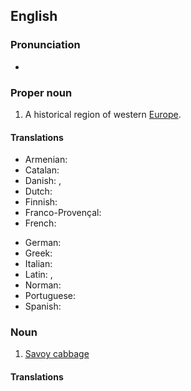 {{also|savoy}}
==English==

===Pronunciation===
* {{IPA|/səˈvɔɪ/|lang=en}}

===Proper noun===
{{wikipedia}}
{{en-proper noun}}

# A historical region of western [[Europe]].

====Translations====
{{trans-top|a historical region of western Europe}}
* Armenian: {{t|hy|Սավոյա|sc=Armn}}
* Catalan: {{t|ca|Savoia|f}}
* Danish: {{t|da|Savoyen|c}}, {{t|da|Savojen|c}}
* Dutch: {{t|nl|Savooien}}
* Finnish: {{t|fi|Savoiji}}
* Franco-Provençal: {{t|frp|Savouè|f}}
* French: {{t+|fr|Savoie|f}}
{{trans-mid}}
* German: {{t+|de|Savoyen|n}}
* Greek: {{t|el|Σαβοΐα|f|sc=Grek}}
* Italian: {{t|it|Savoia|f}}
* Latin: {{t|la|Sapaudia|f}}, {{t|la|Sabaudia|f}}
* Norman: {{t|nrf|Savouaie|f}}
* Portuguese: {{t|pt|Savoia|f}}
* Spanish: {{t|es|Saboya|f}}
{{trans-bottom}}

===Noun===
{{en-noun|-|s}}

# [[Savoy cabbage]]

====Translations====
{{trans-see|Savoy cabbage}}